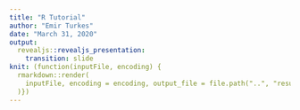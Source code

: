 ```yaml
---
title: "R Tutorial"
author: "Emir Turkes"
date: "March 31, 2020"
output:
  revealjs::revealjs_presentation:
    transition: slide
knit: (function(inputFile, encoding) {
  rmarkdown::render(
    inputFile, encoding = encoding, output_file = file.path("..", "results", "R-tutorial.html")
  )})
---
```

